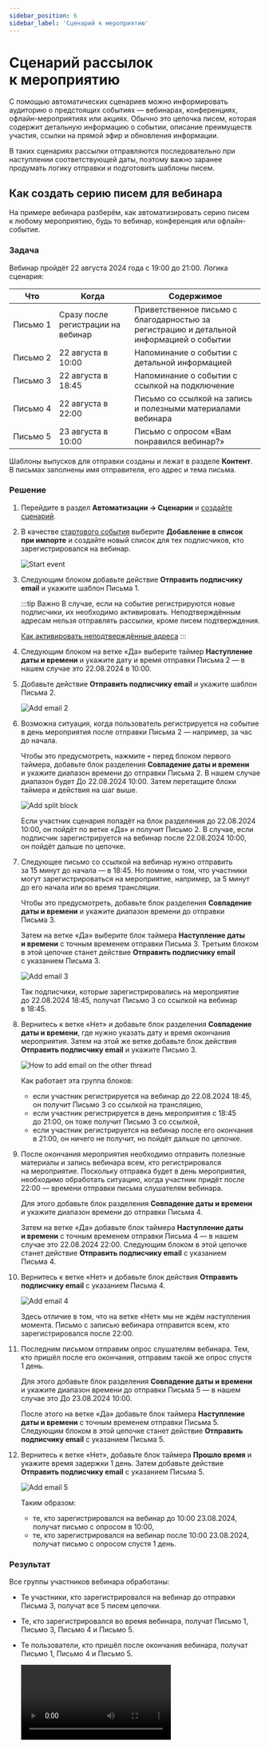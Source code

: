 ```yaml
---
sidebar_position: 6
sidebar_label: 'Cценарий к мероприятию'
---
```



# Сценарий рассылок к мероприятию

С помощью автоматических сценариев можно информировать аудиторию о предстоящих событиях — вебинарах, конференциях, офлайн-мероприятиях или акциях. Обычно это цепочка писем, которая содержит детальную информацию о событии, описание преимуществ участия, ссылки на прямой эфир и обновления информации.

​​В таких сценариях рассылки отправляются последовательно при наступлении соответствующей даты, поэтому важно заранее продумать логику отправки и подготовить шаблоны писем.

## Как создать серию писем для вебинара

На примере вебинара разберём, как автоматизировать серию писем к любому мероприятию, будь то вебинар, конференция или офлайн-событие.

### Задача

Вебинар пройдёт 22 августа 2024 года с 19:00 до 21:00. Логика сценария:

| Что      | Когда                              | Содержимое                                                                              |
| -------- | ---------------------------------- | --------------------------------------------------------------------------------------- |
| Письмо 1 | Сразу после регистрации на вебинар | Приветственное письмо с благодарностью за регистрацию и детальной информацией о событии |
| Письмо 2 | 22 августа в 10:00                 | Напоминание о событии с детальной информацией                                           |
| Письмо 3 | 22 августа в 18:45                 | Напоминание о событии с ссылкой на подключение                                          |
| Письмо 4 | 22 августа в 22:00                 | Письмо со ссылкой на запись и полезными материалами вебинара                            |
| Письмо 5 | 23 августа в 10:00                 | Письмо с опросом «Вам понравился вебинар?»                                              |

Шаблоны выпусков для отправки созданы и лежат в разделе **Контент**. В письмах заполнены имя отправителя, его адрес и тема письма.

### Решение

1. Перейдите в раздел **Автоматизации → Сценарии** и [создайте сценарий](https://docs.sendsay.ru/automations/automation-with-workflows/workflow-creation/#как-создать-сценарий).

2. В качестве [стартового события](https://docs.sendsay.ru/automations/automation-with-workflows/workflow-blocks/#стартовые-события) выберите **Добавление в список при импорте** и создайте новый список для тех подписчиков, кто зарегистрировался на вебинар.

   ![Start event](/img/automations/automation-with-workflows/workflow-for-event/start-event.gif)

3. Следующим блоком добавьте действие **Отправить подписчику email** и укажите шаблон Письма 1.

   :::tip Важно В случае, если на событие регистрируются новые подписчики, их необходимо активировать. Неподтверждённым адресам нельзя отправлять рассылки, кроме писем подтверждения.

   [Как активировать неподтверждённые адреса](https://docs.sendsay.ru/subscribers/contacts/how-to-activate-inactive-contacts) :::

4. Следующим блоком на ветке «Да» выберите таймер **Наступление даты и времени** и укажите дату и время отправки Письма 2 — в нашем случае это 22.08.2024 в 10:00.

5. Добавьте действие **Отправить подписчику email** и укажите шаблон Письма 2.

   ![Add email 2](/img/automations/automation-with-workflows/workflow-for-event/add-email.png)

6. Возможна ситуация, когда пользователь регистрируется на событие в день мероприятия после отправки Письма 2 — например, за час до начала.

   Чтобы это предусмотреть, нажмите `+` перед блоком первого таймера, добавьте блок разделения **Совпадение даты и времени** и укажите диапазон времени до отправки Письма 2. В нашем случае диапазон будет До 22.08.2024 10:00. Затем перетащите блоки таймера и действия на шаг выше.

   ![Add split block](/img/automations/automation-with-workflows/workflow-for-event/add-split-block.png)

   Если участник сценария попадёт на блок разделения до 22.08.2024 10:00, он пойдёт по ветке «Да» и получит Письмо 2. В случае, если подписчик зарегистрируется на вебинар после 22.08.2024 10:00, он пойдёт дальше по цепочке.

7. Следующее письмо со ссылкой на вебинар нужно отправить за 15 минут до начала — в 18:45. Но помним о том, что участники могут зарегистрироваться на мероприятие, например, за 5 минут до его начала или во время трансляции.

   Чтобы это предусмотреть, добавьте блок разделения **Совпадение даты и времени** и укажите диапазон времени до отправки Письма 3.

   Затем на ветке «Да» выберите блок таймера **Наступление даты и времени** с точным временем отправки Письма 3. Третьим блоком в этой цепочке станет действие **Отправить подписчику email** с указанием Письма 3.

   ![Add email 3](/img/automations/automation-with-workflows/workflow-for-event/add-email-3.png)

   Так подписчики, которые зарегистрировались на мероприятие до 22.08.2024 18:45, получат Письмо 3 со ссылкой на вебинар в 18:45.

8. Вернитесь к ветке «Нет» и добавьте блок разделения **Совпадение даты и времени**, где нужно указать дату и время окончания мероприятия. Затем на этой же ветке добавьте блок действия **Отправить подписчику email** и укажите Письмо 3.

   ![How to add email on the other thread](/img/automations/automation-with-workflows/workflow-for-event/add-email-on-other-thread.png)

   Как работает эта группа блоков:

   - если участник регистрируется на вебинар до 22.08.2024 18:45, он получит Письмо 3 со ссылкой на трансляцию,
   - если участник регистрируется в день мероприятия с 18:45 до 21:00, он тоже получит Письмо 3 со ссылкой,
   - если участник регистрируется на вебинар после его окончания в 21:00, он ничего не получит, но пойдёт дальше по цепочке.

9. После окончания мероприятия необходимо отправить полезные материалы и запись вебинара всем, кто регистрировался на мероприятие. Поскольку отправка будет в день мероприятия, необходимо обработать ситуацию, когда участник придёт после 22:00 — времени отправки письма слушателям вебинара.

   Для этого добавьте блок разделения **Совпадение даты и времени** и укажите диапазон времени до отправки Письма 4.

   Затем на ветке «Да» добавьте блок таймера **Наступление даты и времени** с точным временем отправки Письма 4 — в нашем случае это 22.08.2024 22:00. Следующим блоком в этой цепочке станет действие **Отправить подписчику email** с указанием Письма 4.

10. Вернитесь к ветке «Нет» и добавьте блок действия **Отправить подписчику email** с указанием Письма 4.

    ![Add email 4](/img/automations/automation-with-workflows/workflow-for-event/add-email-4.png)

    Здесь отличие в том, что на ветке «Нет» мы не ждём наступления момента. Письмо с записью вебинара отправится всем, кто зарегистрировался после 22:00.

11. Последним письмом отправим опрос слушателям вебинара. Тем, кто пришёл после его окончания, отправим такой же опрос спустя 1 день.

    Для этого добавьте блок разделения **Совпадение даты и времени** и укажите диапазон времени до отправки Письма 5 — в нашем случае это До 23.08.2024 10:00.

    После этого на ветке «Да» добавьте блок таймера **Наступление даты и времени** с точным временем отправки Письма 5. Следующим блоком в этой цепочке станет действие **Отправить подписчику email** с указанием Письма 5.

12. Вернитесь к ветке «Нет», добавьте блок таймера **Прошло время** и укажите время задержки 1 день. Затем добавьте действие **Отправить подписчику email** с указанием Письма 5.

    ![Add email 5](/img/automations/automation-with-workflows/workflow-for-event/add-email-5.png)

    Таким образом:

    - те, кто зарегистрировался на вебинар до 10:00 23.08.2024, получат письмо с опросом в 10:00,
    - те, кто зарегистрировался на вебинар после 10:00 23.08.2024, получат письмо с опросом спустя 1 день.

### Результат

Все группы участников вебинара обработаны:

- Те участники, кто зарегистрировался на вебинар до отправки Письма 3, получат все 5 писем цепочки.
- Те, кто зарегистрировался во время вебинара, получат Письмо 1, Письмо 3, Письмо 4 и Письмо 5.
- Те пользователи, кто пришёл после окончания вебинара, получат Письмо 1, Письмо 4 и Письмо 5.

  <Video src={workflowForEvent} />
